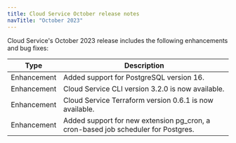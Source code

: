 ```yaml
---
title: Cloud Service October release notes
navTitle: "October 2023"
---
```


Cloud Service's October 2023 release includes the following enhancements and bug fixes:

|    Type     |                                    Description                                    |
| ----------- | --------------------------------------------------------------------------------- |
| Enhancement | Added support for PostgreSQL version 16.                                          |
| Enhancement | Cloud Service CLI version 3.2.0 is now available.                                     |
| Enhancement | Cloud Service Terraform version 0.6.1 is now available.                               |
| Enhancement | Added support for new extension pg_cron, a cron-based job scheduler for Postgres. |
